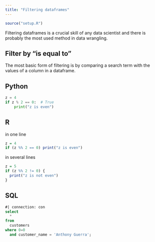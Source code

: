 ```yaml
---
title: "Filtering dataframes"
---
```

```r
source("setup.R")
```
Filtering dataframes is a crucial skill of any data scientist and there is probably the most used method in data wrangling.

## Filter by "is equal to" 
The most basic form of filtering is by comparing a search term with the values of a column in a dataframe.

::: {.panel-tabset}
## Python

```python
z = 4
if z % 2 == 0:  # True
    print("z is even")
```

## R
in one line
```r
z = 4
if (z %% 2 == 0) print("z is even")
```

in several lines
```r
z = 5
if (z %% 2 != 0) {
  print("z is not even")
}
```

## SQL

```sql
#| connection: con
select
  *
from 
  customers
where 0=0
  and customer_name = 'Anthony Guerra';
```
:::
